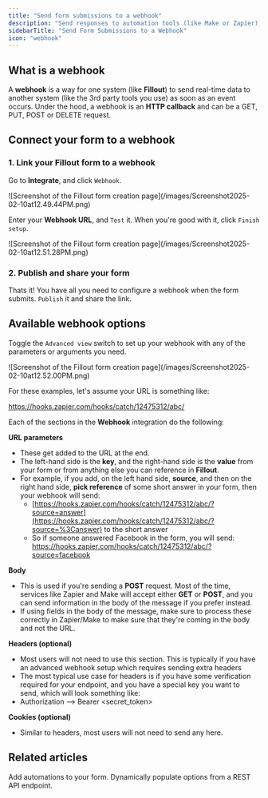 ```yaml
---
title: "Send form submissions to a webhook"
description: "Send responses to automation tools (like Make or Zapier), or any other Webhook endpoint you may have."
sidebarTitle: "Send Form Submissions to a Webhook"
icon: "webhook"
---
```


## What is a webhook

A **webhook** is a way for one system (like **Fillout**) to send real-time data to another system (like the 3rd party tools you use) as soon as an event occurs. Under the hood, a webhook is an **HTTP callback** and can be a GET, PUT, POST or DELETE request.

## Connect your form to a webhook

### 1. **Link your Fillout form to** a webhook

Go to **Integrate**, and click `Webhook`.

<Frame>
  ![Screenshot of the Fillout form creation page](/images/Screenshot2025-02-10at12.49.44PM.png)
</Frame>

Enter your **Webhook URL**, and `Test` it. When you're good with it, click `Finish setup`.

<Frame style={{ width: '576px', height: '231px' }}>
  ![Screenshot of the Fillout form creation page](/images/Screenshot2025-02-10at12.51.28PM.png)
</Frame>

### 2. Publish and share your form

Thats it\! You have all you need to configure a webhook when the form submits. `Publish` it and share the link.

## Available webhook options

Toggle the `Advanced view` switch to set up your webhook with any of the parameters or arguments you need.

<Frame style={{ width: '576px', height: '300px' }}>
  ![Screenshot of the Fillout form creation page](/images/Screenshot2025-02-10at12.52.00PM.png)
</Frame>

For these examples, let's assume your URL is something like:

https://hooks.zapier.com/hooks/catch/12475312/abc/

Each of the sections in the **Webhook** integration do the following:

**URL parameters**

- These get added to the URL at the end.
- The left-hand side is the **key**, and the right-hand side is the **value** from your form or from anything else you can reference in **Fillout**.
- For example, if you add, on the left hand side, **source**, and then on the right hand side, **pick reference** of some short answer in your form, then your webhook will send:
  - [https://hooks.zapier.com/hooks/catch/12475312/abc/?source=answer](https://hooks.zapier.com/hooks/catch/12475312/abc/?source=%3Canswer) to the short answer
  - So if someone answered Facebook in the form, you will send: https://hooks.zapier.com/hooks/catch/12475312/abc/?source=facebook

**Body**

- This is used if you're sending a **POST** request. Most of the time, services like Zapier and Make will accept either **GET** or **POST**, and you can send information in the body of the message if you prefer instead.
- If using fields in the body of the message, make sure to process these correctly in Zapier/Make to make sure that they're coming in the body and not the URL.

**Headers (optional)**

- Most users will not need to use this section. This is typically if you have an advanced webhook setup which requires sending extra headers
- The most typical use case for headers is if you have some verification required for your endpoint, and you have a special key you want to send, which will look something like:
- Authorization --\> Bearer \<secret_token\>

**Cookies (optional)**

- Similar to headers, most users will not need to send any here.

## **Related articles**

<CardGroup cols={3}>
  <Card title="Connect Fillout to hundreds of other apps with Zapier" icon="bolt" iconType="regular" color="#FFC738" href="/zapier">
    Add automations to your form.
  </Card>
  <Card title="Populate dropdowns with a webhook" icon="list-dropdown" iconType="regular" color="#FFC738" href="/dynamic-form-dropdowns">
    Dynamically populate options from a REST API endpoint.
  </Card>
</CardGroup>
